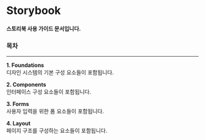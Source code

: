 
<Meta title="Introduction/Storybook" />

# Storybook

#### 스토리북 사용 가이드 문서입니다.

### 목차

---

**1. Foundations**\
디자인 시스템의 기본 구성 요소들이 포함됩니다.

**2. Components**\
인터페이스 구성 요소들이 포함됩니다.

**3. Forms**\
사용자 입력을 위한 폼 요소들이 포함됩니다.

**4. Layout**\
페이지 구조를 구성하는 요소들이 포함됩니다.